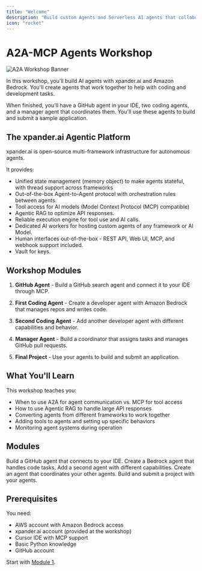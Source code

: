 ```yaml
---
title: "Welcome"
description: "Build custom Agents and Serverless AI agents that collaborate to streamline development tasks and assist with coding"
icon: "rocket"
---
```


# A2A-MCP Agents Workshop

<Frame>

![A2A Workshop Banner](/images/workshops/Github.png)

</Frame>

In this workshop, you'll build AI agents with xpander.ai and Amazon Bedrock. You'll create agents that work together to help with coding and development tasks.

When finished, you'll have a GitHub agent in your IDE, two coding agents, and a manager agent that coordinates them. You'll use these agents to build and submit a sample application.

## The xpander.ai Agentic Platform

xpander.ai is open-source multi-framework infrastructure for autonomous agents. 

It provides:
- Unified state management (memory object) to make agents stateful, with thread support across frameworks
- Out-of-the-box Agent-to-Agent protocol with orchestration rules between agents.
- Tool access for AI models (Model Context Protocol (MCP) compatible)
- Agentic RAG to optimize API responses.
- Reliable execution engine for tool use and AI calls.
- Dedicated AI workers for hosting custom agents of any framework or AI Model.
- Human interfaces out-of-the-box - REST API, Web UI, MCP, and webhook support included.
- Vault for keys.

## Workshop Modules

1. **GitHub Agent** - Build a GitHub search agent and connect it to your IDE through MCP.

2. **First Coding Agent** - Create a developer agent with Amazon Bedrock that manages repos and writes code.

3. **Second Coding Agent** - Add another developer agent with different capabilities and behavior.

4. **Manager Agent** - Build a coordinator that assigns tasks and manages GitHub pull requests.

5. **Final Project** - Use your agents to build and submit an application.

## What You'll Learn

This workshop teaches you:
- When to use A2A for agent communication vs. MCP for tool access
- How to use Agentic RAG to handle large API responses
- Converting agents from different frameworks to work together
- Adding tools to agents and setting up specific behaviors
- Monitoring agent systems during operation

## Modules

<CardGroup cols={2}>
  <Card title="1. Supercharge Your IDE with MCP" icon="bolt" href="/workshops/a2a-mcp-bedrock-workshop/01-supercharge-your-ide-with-mcp" color="#4A2C99">Build a GitHub agent that connects to your IDE.</Card>
  <Card title="2. Build Your First Coding Agent" icon="code" href="/workshops/a2a-mcp-bedrock-workshop/02-first-coding-agent" color="#4A2C99">Create a Bedrock agent that handles code tasks.</Card>
  <Card title="3. Expand Your Agent Fleet" icon="users" href="/workshops/a2a-mcp-bedrock-workshop/03-expand-agent-fleet" color="#753CFF">Add a second agent with different capabilities.</Card>
  <Card title="4. Build a Manager Agent" icon="sitemap" href="/workshops/a2a-mcp-bedrock-workshop/04-serverless-manager-agent" color="#9B70FF">Create an agent that coordinates your other agents.</Card>
  <Card title="5. Build & Submit Your Application" icon="rocket" href="/workshops/a2a-mcp-bedrock-workshop/05-submit-application" color="#4A2C99">Build and submit a project with your agents.</Card>
</CardGroup>

## Prerequisites

You need:
- AWS account with Amazon Bedrock access
- xpander.ai account (provided at the workshop)
- Cursor IDE with MCP support
- Basic Python knowledge
- GitHub account

Start with [Module 1](/workshops/a2a-mcp-bedrock-workshop/01-supercharge-your-ide-with-mcp). 